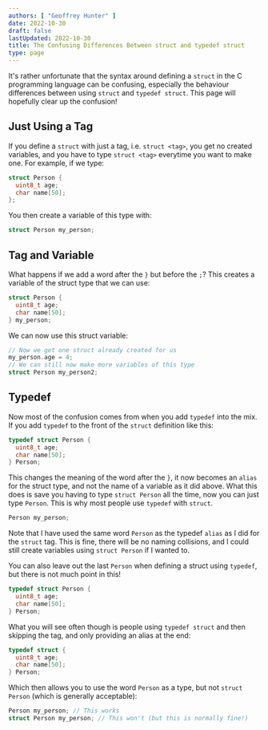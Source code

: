 ```yaml
---
authors: [ "Geoffrey Hunter" ]
date: 2022-10-30
draft: false
lastUpdated: 2022-10-30
title: The Confusing Differences Between struct and typedef struct
type: page
---
```



It's rather unfortunate that the syntax around defining a `struct` in the C programming language can be confusing, especially the behaviour differences between using `struct` and `typedef struct`. This page will hopefully clear up the confusion!

## Just Using a Tag

If you define a `struct` with just a tag, i.e. `struct <tag>`, you get no created variables, and you have to type `struct <tag>` everytime you want to make one. For example, if we type:

```c
struct Person {
  uint8_t age;
  char name[50];
};
```

You then create a variable of this type with:

```c
struct Person my_person;
```

## Tag and Variable

What happens if we add a word after the `}` but before the `;`? This creates a variable of the struct type that we can use:

```c
struct Person {
  uint8_t age;
  char name[50];
} my_person;
```

We can now use this struct variable:

```c
// Now we get one struct already created for us
my_person.age = 4;
// We can still now make more variables of this type
struct Person my_person2;
```

## Typedef

Now most of the confusion comes from when you add `typedef` into the mix. If you add `typedef` to the front of the `struct` definition like this:

```c
typedef struct Person {
  uint8_t age;
  char name[50];
} Person;
```

This changes the meaning of the word after the `}`, it now becomes an `alias` for the struct type, and not the name of a variable as it did above. What this does is save you having to type `struct Person` all the time, now you can just type `Person`. This is why most people use `typedef` with `struct`.

```c
Person my_person;
```

Note that I have used the same word `Person` as the typedef `alias` as I did for the `struct` tag. This is fine, there will be no naming collisions, and I could still create variables using `struct Person` if I wanted to.

You can also leave out the last `Person` when defining a struct using `typedef`, but there is not much point in this!

```c
typedef struct Person {
  uint8_t age;
  char name[50];
} Person;
```

What you will see often though is people using `typedef struct` and then skipping the tag, and only providing an alias at the end:

```c
typedef struct {
  uint8_t age;
  char name[50];
} Person;
```

Which then allows you to use the word `Person` as a type, but not `struct Person` (which is generally acceptable):

```c
Person my_person; // This works
struct Person my_person; // This won't (but this is normally fine!)
```